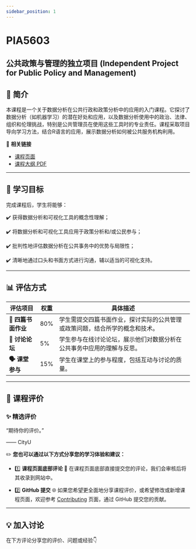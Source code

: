 ```yaml
---
sidebar_position: 1
---
```


# PIA5603
## 公共政策与管理的独立项目 (Independent Project for Public Policy and Management)

## **📘 简介**
本课程是一个关于数据分析在公共行政和政策分析中的应用的入门课程。它探讨了数据分析（如机器学习）的潜在好处和应用，以及数据分析使用中的政治、法律、组织和伦理挑战，特别是公共管理员在使用这些工具时的专业责任。课程采取项目导向学习方法，结合R语言的应用，展示数据分析如何被公共服务机构利用。

🔗 **相关链接**
- [课程页面](https://www.cityu.edu.hk/catalogue/pg/202425/course/PIA5603.htm)
- [课程大纲 PDF](https://www.cityu.edu.hk/catalogue/pg/202425/course/PIA5603.pdf)

---

## **🎯 学习目标**

完成课程后，学生将能够：

✔️ 获得数据分析和可视化工具的概念性理解；

✔️ 将数据分析和可视化工具应用于政策分析和/或公民参与；

✔️ 批判性地评估数据分析在公共事务中的优势与局限性；

✔️ 清晰地通过口头和书面方式进行沟通，辅以适当的可视化支持。

---

## **📊 评估方式**

| **评估项目**              | **权重** | **具体描述**                                                                                       |
|--------------------------|---------|---------------------------------------------------------------------------------------------------|
| **📄 四篇书面作业**       | 80%     | 学生需提交四篇书面作业，探讨实际的公共管理或政策问题，结合所学的概念和技术。                           |
| **💬 讨论论坛**           | 5%      | 学生参与在线讨论论坛，展示他们对数据分析在公共事务中应用的理解与反思。                           |
| **🗣️ 课堂参与**           | 15%     | 学生在课堂上的参与程度，包括互动与讨论的质量。                                                       |

---

## **💬 课程评价**

### ✨ **精选评价**
<div className={commentStyles.commentBox}>
    <p className={commentStyles.commentText}>
        “期待你的评价。”
    </p>
    <p className={commentStyles.commentAuthor}>—— CityU</p>
</div>

✏️ **您也可以通过以下方式分享您的学习体验和建议：**

- 1️⃣ **课程页面底部评论**
💬 在课程页面底部直接提交您的评论，我们会审核后将其收录到网站中。

- 2️⃣ **GitHub 提交**
🌐 如果您希望更全面地分享课程评价，或希望修改或新增课程页面，欢迎参考 [Contributing](/contributing) 页面，通过 GitHub 提交您的贡献。

---

## **💡 加入讨论**

在下方评论分享您的评价、问题或经验👇
<Utterances />
